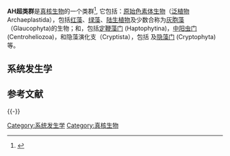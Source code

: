 {{Automatic taxobox
|taxon=AH
|subdivision_ranks=演化支
|subdivision=
*[[原始色素体生物|原始色素体生物]]（[[泛植物|泛植物]]）
*{{tsl|en|Hacrobia|定鞭藻類生物 (Hacrobia)}}
}}
'''AH超类群'''是[[真核生物|真核生物]]的一个类群<ref>{{cite journal|title=Phylogenomics reveals a new 'megagroup' including most photosynthetic eukaryotes|pages=366–369|issn=1744-9561|journal=Biology Letters|volume=4|issue=4|date=2008-08-23|doi=10.1098/rsbl.2008.0224|url=https://www.ncbi.nlm.nih.gov/pubmed/18522922|accessdate=2019-02-12|author=Fabien Burki, Kamran Shalchian-Tabrizi, Jan Pawlowski|pmid=18522922|pmc=PMC2610160|archive-date=2020-04-10|archive-url=https://web.archive.org/web/20200410123357/https://www.ncbi.nlm.nih.gov/pubmed/18522922|dead-url=no}}</ref>, 它包括：[[原始色素体生物|原始色素体生物]]（[[泛植物|泛植物]] Archaeplastida），包括[[红藻|红藻]]、[[綠藻門|绿藻]]、[[陆生植物|陆生植物]]及少数合称为[[灰胞藻|灰胞藻]]（Glaucophyta)的生物；和{{tsl|en|Hacrobia|定鞭藻類生物 (Hacrobia)}}，包括[[定鞭藻门|定鞭藻门]] (Haptophytina)，[[中阳虫门|中阳虫门]] (Centroheliozoa)，和隐藻演化支（Cryptista），包括{{tsl|en|Katablepharis|下睫虫類 (Katablepharis)}} 及[[隐藻门|隐藻门]] (Cryptophyta)等。


==系统发生学==

{{Clade AH_supergroup}}

==参考文献==
{{Reflist}}

{{-}}
{{真核生物}}

[[Category:系统发生学|Category:系统发生学]]
[[Category:真核生物|Category:真核生物]]